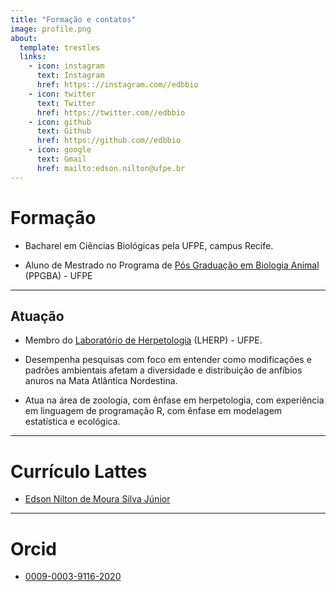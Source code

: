 ---
title: "Formação e contatos"
image: profile.png
about:
  template: trestles
  links:
    - icon: instagram
      text: Instagram
      href: https:://instagram.com//edbbio
    - icon: twitter
      text: Twitter
      href: https://twitter.com//edbbio
    - icon: github
      text: Github
      href: https://github.com//edbbio
    - icon: google
      text: Gmail
      href: mailto:edson.nilton@ufpe.br
---

# **Formação**

* Bacharel em Ciências Biológicas pela UFPE, campus Recife.

* Aluno de Mestrado no Programa de [Pós Graduação em Biologia Animal](https://www.ufpe.br/ppgba) (PPGBA) - UFPE

---------------------

## **Atuação**

* Membro do [Laboratório de Herpetologia](https://sites.ufpe.br/herpetologia/) (LHERP) - UFPE. 

* Desempenha pesquisas com foco em entender como modificações e padrões ambientais afetam a diversidade e distribuição de anfíbios anuros na Mata Atlântica Nordestina. 

* Atua na área de zoologia, com ênfase em herpetologia, com experiência em linguagem de programação R, com ênfase em modelagem estatística e ecológica.

---------------------

# **Currículo Lattes**

* [Edson Nilton de Moura Silva Júnior](http://lattes.cnpq.br/7652604604482680)

---------------------

# **Orcid**

* [0009-0003-9116-2020](https://orcid.org/0009-0003-9116-2020)
